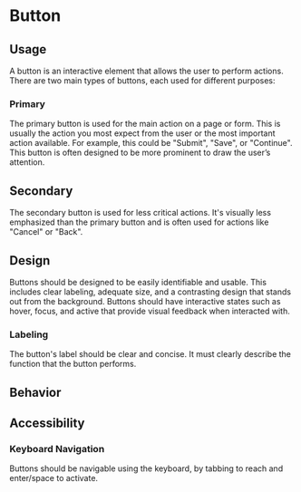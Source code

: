 

<Meta of={ButtonStories} />

# Button

## Usage

A button is an interactive element that allows the user to perform actions. There are two main types of buttons,
each used for different purposes:

### Primary

The primary button is used for the main action on a page or form. This is usually the action you most expect from the
user or the most important action available. For example, this could be "Submit", "Save", or "Continue". This button is
often designed to be more prominent to draw the user’s attention.

<Canvas>
  <Story of={ButtonStories.Primary} />
  <Story of={ButtonStories.PrimarySuccess} />
  <Story of={ButtonStories.PrimaryWarn} />
  <Story of={ButtonStories.PrimaryDanger} />
</Canvas>

## Secondary

The secondary button is used for less critical actions. It's visually less emphasized than the primary button and is
often used for actions like "Cancel" or "Back".

<Canvas>
  <Story of={ButtonStories.Secondary} />
  <Story of={ButtonStories.SecondarySuccess} />
  <Story of={ButtonStories.SecondaryWarn} />
  <Story of={ButtonStories.SecondaryDanger} />
</Canvas>

## Design

Buttons should be designed to be easily identifiable and usable. This includes clear labeling, adequate size, and a
contrasting design that stands out from the background. Buttons should have interactive states such as hover, focus,
and active that provide visual feedback when interacted with.

### Labeling

The button's label should be clear and concise. It must clearly describe the function that the button performs.

## Behavior

## Accessibility

### Keyboard Navigation

Buttons should be navigable using the keyboard, by tabbing to reach and enter/space to activate.

